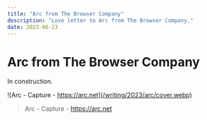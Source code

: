 ```yaml
---
title: "Arc from The Browser Company"
description: "Love letter to Arc from The Browser Company."
date: 2023-06-23
---
```


# Arc from The Browser Company

In construction.

![Arc - Capture - https://arc.net](/writing/2023/arc/cover.webp)

> <span className="font-serif">Arc - Capture - https://arc.net</span>
